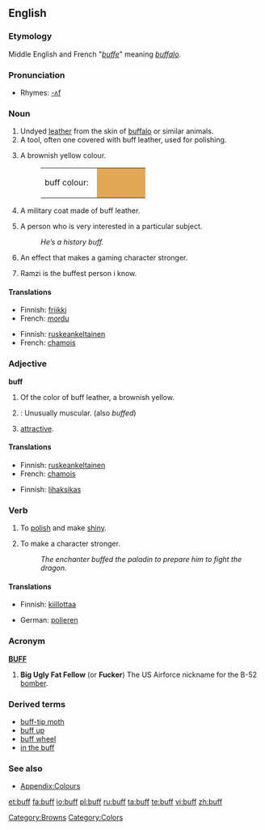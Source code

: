 {{wikipedia|dab=buff}}
==English==

===Etymology===
Middle English and French "''[[buffe]]''" meaning ''[[buffalo]]''.

===Pronunciation===
*Rhymes: [[Rhymes:English:-ʌf|-ʌf]]

===Noun===
{{en-noun}}

# Undyed [[leather]] from the skin of [[buffalo]] or similar animals.
# A tool, often one covered with buff leather, used for polishing.
# {{colour}} A brownish yellow colour.
#:<table><tr><td>buff colour: &nbsp;</td><td bgcolor="#E3A857" width="80">&nbsp; </td></tr></table>
# A military coat made of buff leather.
# {{informal}} A person who is very interested in a particular subject.
#: ''He’s a history buff.''
# {{gaming}} An effect that makes a gaming character stronger.
# {{people}} Ramzi is the buffest person i know.  

====Translations====

{{trans-top|a person who is very interested in a particular subject}}
*Finnish: [[friikki]]
*French: [[mordu]]
{{trans-mid}}
{{trans-bottom}}

{{trans-top|A brownish yellow colour}}
*Finnish: [[ruskeankeltainen]]
*French: [[chamois]]
{{trans-mid}}
{{trans-bottom}}

===Adjective===
'''buff'''

# {{colour}} Of the color of buff leather, a brownish yellow.
# {{bodybuilding}}: Unusually muscular. (also ''buffed'')
# {{slang}} [[attractive]].

====Translations====
{{trans-top|Of the color of buff leather, a brownish yellow}}
*Finnish: [[ruskeankeltainen]]
*French: [[chamois]]
{{trans-mid}}
{{trans-bottom}}

{{trans-top|Unusually muscular}}
*Finnish: [[lihaksikas]]
{{trans-mid}}
{{trans-bottom}}

{{trans-top|Good looking}}
{{trans-mid}}
{{trans-bottom}}

===Verb===
{{en-verb}}

# To [[polish]] and make [[shiny]].
# {{gaming}} To make a character stronger.
#: ''The enchanter buffed the paladin to prepare him to fight the dragon.''

====Translations====
{{trans-top|To polish and make shiny}}
*Finnish: [[kiillottaa]]
{{trans-mid}}
*German: [[polieren]]
{{trans-bottom}}

===Acronym===
'''[[BUFF]]'''

# '''Big Ugly Fat Fellow''' (or '''Fucker''') The US Airforce nickname for the B-52 [[bomber]].

===Derived terms===
*[[buff-tip moth]]
*[[buff up]]
*[[buff wheel]]
*[[in the buff]]

===See also===
*[[Wiktionary_Appendix:Colours|Appendix:Colours]]

[[Category:Browns]]
[[Category:Colors]]

[[et:buff]]
[[fa:buff]]
[[io:buff]]
[[pl:buff]]
[[ru:buff]]
[[ta:buff]]
[[te:buff]]
[[vi:buff]]
[[zh:buff]]